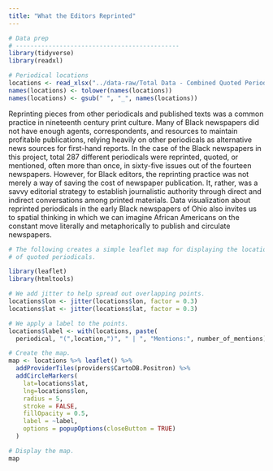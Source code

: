 ```yaml
---
title: "What the Editors Reprinted"
---
```


```r
# Data prep
# ---------------------------------------------
library(tidyverse)
library(readxl)

# Periodical locations
locations <- read_xlsx("../data-raw/Total Data - Combined Quoted Periodicals.xlsx")
names(locations) <- tolower(names(locations))
names(locations) <- gsub(" ", "_", names(locations))
```

Reprinting pieces from other periodicals and published texts was a common practice in nineteenth century print culture. Many of Black newspapers did not have enough agents, correspondents, and resources to maintain profitable publications, relying heavily on other periodicals as alternative news sources for first-hand reports. In the case of the Black newspapers in this project, total 287 different periodicals were reprinted, quoted, or mentioned, often more than once, in sixty-five issues out of the fourteen newspapers. However, for Black editors, the reprinting practice was not merely a way of saving the cost of newspaper publication. It, rather, was a savvy editorial strategy to establish journalistic authority through direct and indirect conversations among printed materials. Data visualization about reprinted periodicals in the early Black newspapers of Ohio also invites us to spatial thinking in which we can imagine African Americans on the constant move literally and metaphorically to publish and circulate newspapers. 



```r
# The following creates a simple leaflet map for displaying the location 
# of quoted periodicals. 

library(leaflet)
library(htmltools)

# We add jitter to help spread out overlapping points.
locations$lon <- jitter(locations$lon, factor = 0.3) 
locations$lat <- jitter(locations$lat, factor = 0.3) 

# We apply a label to the points.
locations$label <- with(locations, paste(
  periodical, "(",location,")", " | ", "Mentions:", number_of_mentions))

# Create the map. 
map <- locations %>% leaflet() %>% 
  addProviderTiles(providers$CartoDB.Positron) %>% 
  addCircleMarkers(
    lat=locations$lat, 
    lng=locations$lon,
    radius = 5,
    stroke = FALSE,
    fillOpacity = 0.5,
    label = ~label,
    options = popupOptions(closeButton = TRUE)
  ) 

# Display the map.
map
```

